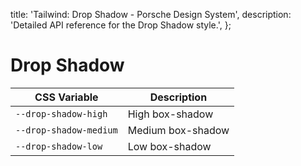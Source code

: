 
  title: 'Tailwind: Drop Shadow - Porsche Design System',
  description: 'Detailed API reference for the Drop Shadow style.',
};

# Drop Shadow

<TableOfContents headings={[]} />

| CSS Variable           | Description       |
| ---------------------- | ----------------- |
| `--drop-shadow-high`   | High box-shadow   |
| `--drop-shadow-medium` | Medium box-shadow |
| `--drop-shadow-low`    | Low box-shadow    |
